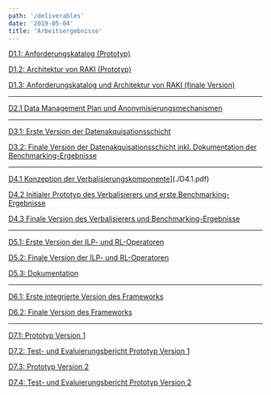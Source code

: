 ```yaml
---
path: '/deliverables'
date: '2019-05-04'
title: 'Arbeitsergebnisse'
---
```


[D1.1: Anforderungskatalog (Prototyp)](./D1.1.pdf)

[D1.2: Architektur von RAKI (Prototyp)](./D1.2.pdf)

[D1.3: Anforderungskatalog und Architektur von RAKI (finale Version)](./D1.3.pdf)

---

[D2.1 Data Management Plan und Anonymisierungsmechanismen](./D2.1.pdf)

---

[D3.1: Erste Version der Datenakquisationsschicht](./D3.1.pdf)

[D3.2: Finale Version der Datenakquisationsschicht inkl. Dokumentation der Benchmarking-Ergebnisse](./D3.2.pdf)

---

[D4.1 Konzeption der Verbalisierungskomponente](./D4.1.pdf)](./D4.1.pdf)

[D4.2 Initialer Prototyp des Verbalisierers und erste Benchmarking-Ergebnisse](./D4.2.pdf)

[D4.3 Finale Version des Verbalisierers und Benchmarking-Ergebnisse](./D4.3.pdf)

---

[D5.1: Erste Version der ILP- und RL-Operatoren](./D5.1.pdf)

[D5.2: Finale Version der ILP- und RL-Operatoren](./D5.2.pdf)

[D5.3: Dokumentation](./D5.3.pdf)

---

[D6.1: Erste integrierte Version des Frameworks](./D6.1.pdf)

[D6.2: Finale Version des Frameworks](./D6.2.pdf)

---

[D7.1: Prototyp Version 1](./D7.1.pdf)

[D7.2: Test- und Evaluierungsbericht Prototyp Version 1](./D7.2.pdf)

[D7.3: Prototyp Version 2](./D7.3.pdf)

[D7.4: Test- und Evaluierungsbericht Prototyp Version 2](./D7.4.pdf)
